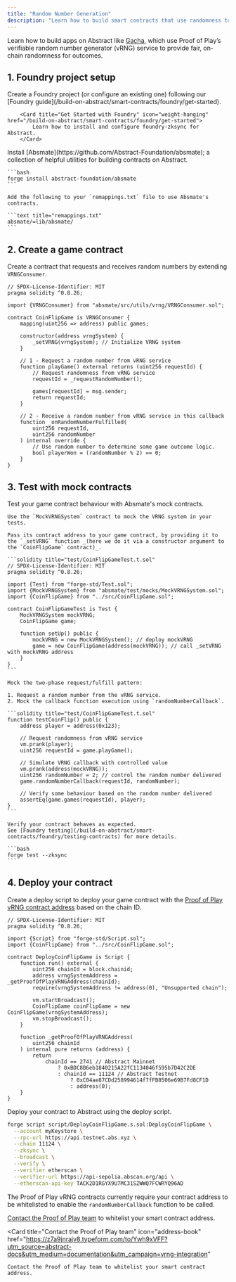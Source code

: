 ```yaml
---
title: "Random Number Generation"
description: "Learn how to build smart contracts that use randomness to determine outcomes."
---
```


Learn how to build apps on Abstract like [Gacha](https://gacha.game/?ref=Q3FMS2SO), which use Proof of Play’s verifiable random number generator (vRNG) service to provide fair, on-chain randomness for outcomes.

## 1. Foundry project setup

<Steps>
  <Step title="Create a Foundry project">
    Create a Foundry project (or configure an existing one) following our [Foundry guide](/build-on-abstract/smart-contracts/foundry/get-started).

        <Card title="Get Started with Foundry" icon="weight-hanging" href="/build-on-abstract/smart-contracts/foundry/get-started">
            Learn how to install and configure foundry-zksync for Abstract.
        </Card>
  </Step>
  <Step title="Install Absmate">
    Install [Absmate](https://github.com/Abstract-Foundation/absmate); a collection of helpful utilities for building contracts on Abstract.

    ```bash
    forge install abstract-foundation/absmate
    ```
  </Step>
  <Step title="Configure remappings">

    Add the following to your `remappings.txt` file to use Absmate's contracts.

    ```text title="remappings.txt"
    absmate/=lib/absmate/
    ```
  </Step>
</Steps>

## 2. Create a game contract

Create a contract that requests and receives random numbers by extending `VRNGConsumer`.

```solidity title="src/CoinFlipGame.sol"
// SPDX-License-Identifier: MIT
pragma solidity ^0.8.26;

import {VRNGConsumer} from "absmate/src/utils/vrng/VRNGConsumer.sol";

contract CoinFlipGame is VRNGConsumer {
    mapping(uint256 => address) public games;

    constructor(address vrngSystem) {
        _setVRNG(vrngSystem); // Initialize VRNG system
    }

    // 1 - Request a random number from vRNG service
    function playGame() external returns (uint256 requestId) {
        // Request randomness from vRNG service
        requestId = _requestRandomNumber();

        games[requestId] = msg.sender;
        return requestId;
    }

    // 2 - Receive a random number from vRNG service in this callback
    function _onRandomNumberFulfilled(
        uint256 requestId,
        uint256 randomNumber
    ) internal override {
        // Use random number to determine some game outcome logic.
        bool playerWon = (randomNumber % 2) == 0;
    }
}
```

## 3. Test with mock contracts

Test your game contract behaviour with Absmate's mock contracts.

<Steps>
  <Step title="Create a test contract">

    Use the `MockVRNGSystem` contract to mock the VRNG system in your tests. 
    
    Pass its contract address to your game contract, by providing it to the `_setVRNG` function _(here we do it via a constructor argument to the `CoinFlipGame` contract)_.

    ```solidity title="test/CoinFlipGameTest.t.sol"
    // SPDX-License-Identifier: MIT
    pragma solidity ^0.8.26;

    import {Test} from "forge-std/Test.sol";
    import {MockVRNGSystem} from "absmate/test/mocks/MockVRNGSystem.sol";
    import {CoinFlipGame} from "../src/CoinFlipGame.sol";

    contract CoinFlipGameTest is Test {
        MockVRNGSystem mockVRNG;
        CoinFlipGame game;

        function setUp() public {
            mockVRNG = new MockVRNGSystem(); // deploy mockVRNG
            game = new CoinFlipGame(address(mockVRNG)); // call _setVRNG with mockVRNG address
        }
    }
    ```
  </Step>

  <Step title="Test your contract with request/fulfill pattern mocks">

    Mock the two-phase request/fulfill pattern:

    1. Request a random number from the vRNG service.
    2. Mock the callback function execution using `randomNumberCallback`.

    ```solidity title="test/CoinFlipGameTest.t.sol"
    function testCoinFlip() public {
        address player = address(0x123);
        
        // Request randomness from vRNG service
        vm.prank(player);
        uint256 requestId = game.playGame();

        // Simulate VRNG callback with controlled value
        vm.prank(address(mockVRNG));
        uint256 randomNumber = 2; // control the random number delivered
        game.randomNumberCallback(requestId, randomNumber);
        
        // Verify some behaviour based on the random number delivered
        assertEq(game.games(requestId), player);
    }
    ```
  </Step>

  <Step title="Run your tests">

    Verify your contract behaves as expected.
    See [Foundry testing](/build-on-abstract/smart-contracts/foundry/testing-contracts) for more details.

    ```bash
    forge test --zksync
    ```
  </Step>
</Steps>

## 4. Deploy your contract

<Steps>
  <Step title="Create a deploy script">

  Create a deploy script to deploy your game contract with the [Proof of Play vRNG contract address](https://docs.proofofplay.com/services/vrng/about#supported-networks) based on the chain ID.

  ```solidity title="script/DeployCoinFlipGame.s.sol"
  // SPDX-License-Identifier: MIT
  pragma solidity ^0.8.26;

  import {Script} from "forge-std/Script.sol";
  import {CoinFlipGame} from "../src/CoinFlipGame.sol";

  contract DeployCoinFlipGame is Script {
      function run() external {
          uint256 chainId = block.chainid;
          address vrngSystemAddress = _getProofOfPlayVRNGAddress(chainId);
          require(vrngSystemAddress != address(0), "Unsupported chain");

          vm.startBroadcast();
          CoinFlipGame coinFlipGame = new CoinFlipGame(vrngSystemAddress);
          vm.stopBroadcast();
      }

      function _getProofOfPlayVRNGAddress(
          uint256 chainId
      ) internal pure returns (address) {
          return
              chainId == 2741 // Abstract Mainnet
                  ? 0xBDC8B6eb1840215A22fC1134046f595b7D42C2DE
                  : chainId == 11124 // Abstract Testnet
                      ? 0xC04ae87CDd258994614f7fFB8506e69B7Fd8CF1D
                      : address(0);
      }
  }
  ```
  </Step>

  <Step title="Run the deploy script">

  Deploy your contract to Abstract using the deploy script.

  ```bash
  forge script script/DeployCoinFlipGame.s.sol:DeployCoinFlipGame \
    --account myKeystore \
    --rpc-url https://api.testnet.abs.xyz \
    --chain 11124 \
    --zksync \
    --broadcast \
    --verify \
    --verifier etherscan \
    --verifier-url https://api-sepolia.abscan.org/api \
    --etherscan-api-key TACK2D1RGYX9U7MC31SZWWQ7FCWRYQ96AD
  ```
  </Step>

  <Step title="Contact the Proof of Play team">

  The Proof of Play vRNG contracts currently require your contract address to be whitelisted to enable the `randomNumberCallback` function to be called.

  [Contact the Proof of Play team](https://z7a9jnrajv8.typeform.com/to/Ywh9xVFF?utm_source=abstract-docs&utm_medium=documentation&utm_campaign=vrng-integration) to whitelist your smart contract address.

  <Card
    title="Contact the Proof of Play team"
    icon="address-book"
    href="https://z7a9jnrajv8.typeform.com/to/Ywh9xVFF?utm_source=abstract-docs&utm_medium=documentation&utm_campaign=vrng-integration"
  >
    Contact the Proof of Play team to whitelist your smart contract address.
  </Card>

  </Step>
</Steps>
